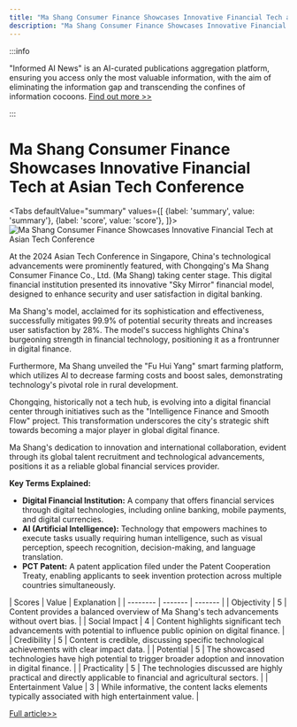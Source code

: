```yaml
---
title: "Ma Shang Consumer Finance Showcases Innovative Financial Tech at Asian Tech Conference"
description: "Ma Shang Consumer Finance Showcases Innovative Financial Tech at Asian Tech Conference"
---
```



:::info

"Informed AI News" is an AI-curated publications aggregation platform, ensuring you access only the most valuable information, with the aim of eliminating the information gap and transcending the confines of information cocoons.  [Find out more >>](/docs/guides)

:::

# Ma Shang Consumer Finance Showcases Innovative Financial Tech at Asian Tech Conference


<Tabs
	defaultValue="summary"
	values={[
	{label: 'summary', value: 'summary'},
	{label: 'score', value: 'score'},
]}>
<TabItem value="summary">
<img
  src="https://image.informedainews.com/2024/06/06/Ar-aWc-1717673956-0.jpg"
  alt="Ma Shang Consumer Finance Showcases Innovative Financial Tech at Asian Tech Conference"
/>



At the 2024 Asian Tech Conference in Singapore, China's technological advancements were prominently featured, with Chongqing's Ma Shang Consumer Finance Co., Ltd. (Ma Shang) taking center stage. This digital financial institution presented its innovative "Sky Mirror" financial model, designed to enhance security and user satisfaction in digital banking.

Ma Shang's model, acclaimed for its sophistication and effectiveness, successfully mitigates 99.9% of potential security threats and increases user satisfaction by 28%. The model's success highlights China's burgeoning strength in financial technology, positioning it as a frontrunner in digital finance.

Furthermore, Ma Shang unveiled the "Fu Hui Yang" smart farming platform, which utilizes AI to decrease farming costs and boost sales, demonstrating technology's pivotal role in rural development.

Chongqing, historically not a tech hub, is evolving into a digital financial center through initiatives such as the "Intelligence Finance and Smooth Flow" project. This transformation underscores the city's strategic shift towards becoming a major player in global digital finance.

Ma Shang's dedication to innovation and international collaboration, evident through its global talent recruitment and technological advancements, positions it as a reliable global financial services provider.

**Key Terms Explained:**
- **Digital Financial Institution:** A company that offers financial services through digital technologies, including online banking, mobile payments, and digital currencies.
- **AI (Artificial Intelligence):** Technology that empowers machines to execute tasks usually requiring human intelligence, such as visual perception, speech recognition, decision-making, and language translation.
- **PCT Patent:** A patent application filed under the Patent Cooperation Treaty, enabling applicants to seek invention protection across multiple countries simultaneously.
</TabItem>
<TabItem value="score">
	| Scores     | Value   | Explanation |
	| -------- | ------- | ------- |
	| Objectivity  | 5    | Content provides a balanced overview of Ma Shang's tech advancements without overt bias.    |
	| Social Impact | 4     | Content highlights significant tech advancements with potential to influence public opinion on digital finance.    |
	| Credibility    | 5    | Content is credible, discussing specific technological achievements with clear impact data.    |
	| Potential    | 5    | The showcased technologies have high potential to trigger broader adoption and innovation in digital finance.    |
	| Practicality    | 5    | The technologies discussed are highly practical and directly applicable to financial and agricultural sectors.    |
	| Entertainment Value    | 3    | While informative, the content lacks elements typically associated with high entertainment value.    |
</TabItem>
</Tabs>

[Full article>>](https://www.mittrchina.com/news/detail/13377)
